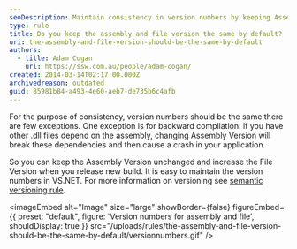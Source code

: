 ```yaml
---
seoDescription: Maintain consistency in version numbers by keeping Assembly and File versions same by default.
type: rule
title: Do you keep the assembly and file version the same by default?
uri: the-assembly-and-file-version-should-be-the-same-by-default
authors:
  - title: Adam Cogan
    url: https://ssw.com.au/people/adam-cogan/
created: 2014-03-14T02:17:00.000Z
archivedreason: outdated
guid: 85981b84-a493-4e60-aeb7-de735b6c4afb
---
```


For the purpose of consistency, version numbers should be the same there are few exceptions. One exception is for backward compilation: if you have other .dll files depend on the assembly, changing Assembly Version will break these dependencies and then cause a crash in your application.

So you can keep the Assembly Version unchanged and increase the File Version when you release new build. It is easy to maintain the version numbers in VS.NET. For more information on versioning see [semantic versioning rule](/semantic-versioning).

<imageEmbed
  alt="Image"
  size="large"
  showBorder={false}
  figureEmbed={{
    preset: "default",
    figure: 'Version numbers for assembly and file',
    shouldDisplay: true
  }}
  src="/uploads/rules/the-assembly-and-file-version-should-be-the-same-by-default/versionnumbers.gif"
/>